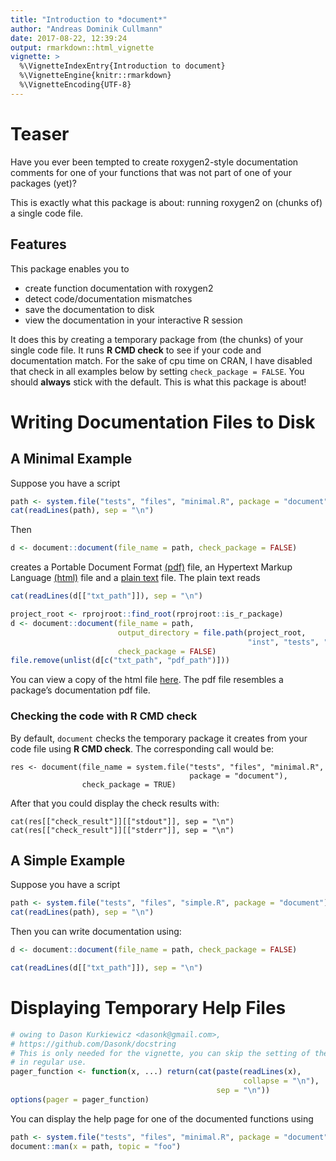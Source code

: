 ```yaml
---
title: "Introduction to *document*"
author: "Andreas Dominik Cullmann"
date: 2017-08-22, 12:39:24
output: rmarkdown::html_vignette
vignette: >
  %\VignetteIndexEntry{Introduction to document}
  %\VignetteEngine{knitr::rmarkdown}
  %\VignetteEncoding{UTF-8}
---
```


# Teaser
Have you ever been tempted to create roxygen2-style documentation comments for 
one of your functions that was not part of one of your packages (yet)?

This is exactly what this package is about: running roxygen2 on (chunks of) a 
single code file.

## Features
This package enables you to

 - create function documentation with roxygen2 
 - detect code/documentation mismatches  
 - save the documentation to disk
 - view the documentation in your interactive R session

It does this by creating a temporary package from (the chunks) of your single 
code file. It runs **R CMD check** to see if your code and
documentation match.
For the sake of cpu time on CRAN, I have disabled that check in all 
examples below by setting ```check_package = FALSE```. You should **always** 
stick with the default. This is what this package is about!

# Writing Documentation Files to Disk

## A Minimal Example


Suppose you have a script
```r
path <- system.file("tests", "files", "minimal.R", package = "document")
cat(readLines(path), sep = "\n")
```
Then
```r
d <- document::document(file_name = path, check_package = FALSE)
```
creates a
Portable Document Format 
[(pdf)](https://en.wikipedia.org/wiki/Portable_Document_Format) file,
an Hypertext Markup Language
[(html)](https://en.wikipedia.org/wiki/HTML) file and a 
[plain text](https://en.wikipedia.org/wiki/Plain_text) file.
The plain text reads
```r
cat(readLines(d[["txt_path"]]), sep = "\n")
```

```r
project_root <- rprojroot::find_root(rprojroot::is_r_package)
d <- document::document(file_name = path,
                        output_directory = file.path(project_root,
                                                     "inst", "tests", "files"),
                        check_package = FALSE)
file.remove(unlist(d[c("txt_path", "pdf_path")]))
```

You can view a copy of the html file 
[here](http://htmlpreview.github.io/?https://github.com/fvafrCU/document/blob/master/inst/tests/files/minimal.html). 
The pdf file resembles a package's documentation pdf file.

### Checking the code with R CMD check
By default, ```document``` checks the temporary package it creates from your code file using 
**R CMD check**.
The corresponding call would be:

```
res <- document(file_name = system.file("tests", "files", "minimal.R",
                                        package = "document"),
                check_package = TRUE)
```
After that you could display the check results with:
```
cat(res[["check_result"]][["stdout"]], sep = "\n")
cat(res[["check_result"]][["stderr"]], sep = "\n")
```

## A Simple Example
Suppose you have a script

```r
path <- system.file("tests", "files", "simple.R", package = "document")
cat(readLines(path), sep = "\n")
```
Then you can write documentation using:
```r
d <- document::document(file_name = path, check_package = FALSE)
```
```r
cat(readLines(d[["txt_path"]]), sep = "\n")
```

# Displaying Temporary Help Files
```r
# owing to Dason Kurkiewicz <dasonk@gmail.com>, 
# https://github.com/Dasonk/docstring
# This is only needed for the vignette, you can skip the setting of the option
# in regular use.
pager_function <- function(x, ...) return(cat(paste(readLines(x),
                                                    collapse = "\n"),
                                              sep = "\n"))
options(pager = pager_function)
```
You can display the help page for one of the documented functions using
```r
path <- system.file("tests", "files", "minimal.R", package = "document")
document::man(x = path, topic = "foo")
```
